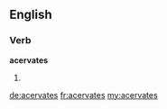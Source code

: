 ==English==

===Verb===
'''acervates'''

# {{third-person singular of|[[acervate]]}}

[[de:acervates]]
[[fr:acervates]]
[[my:acervates]]